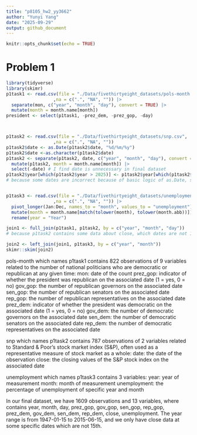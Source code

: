 ```yaml
---
title: "p8105_hw2_yy3662"
author: "Yunyi Yang"
date: "2025-09-29"
output: github_document
---
```


```r
knitr::opts_chunk$set(echo = TRUE)
```

# Problem 1

```r
library(tidyverse)
library(skimr)
p1task1 <- read.csv(file = "./Data/fivethirtyeight_datasets/pols-month.csv",
                  ,na = c(".", "NA", "")) |>
  separate(mon, c("year", "month", "day"), convert = TRUE) |>
  mutate(month = month.name[month])
president <- select(p1task1, -prez_dem, -prez_gop, -day)



p1task2 <- read.csv(file = "./Data/fivethirtyeight_datasets/snp.csv",
                  ,na = c(".", "NA", ""))
p1task2$date <- as.Date(p1task2$date, "%d/%m/%y")
p1task2$date <-as.character(p1task2$date)
p1task2 <- separate(p1task2, date, c("year", "month", "day"), convert = TRUE) |>
  mutate(p1task2, month = month.name[month]) |>
  select(-date) # I find date is unnecessary in final dataset
p1task2$year[which(p1task2$year > 2025)] <- p1task2$year[which(p1task2$year > 2025)] - 100L
# because some dates are incorrect because of basic logic of as.Date, so we convert some years like 2065 back to 1965.


p1task3 <- read.csv(file = "./Data/fivethirtyeight_datasets/unemployment.csv",
                  ,na = c(".", "NA", "")) |>
  pivot_longer(Jan:Dec, names_to = "month", values_to = "unemployment") |>
  mutate(month = month.name[match(tolower(month), tolower(month.abb))]) |>
  rename(year = "Year")

join1 <- full_join(p1task1, p1task2, by = c("year", "month", "day"))
# because p1task2 contains some data about close, which dates are not 15th. If we do left_join, we will lose many information from the second dataset at these dates.

join2 <- left_join(join1, p1task3, by = c("year", "month"))
skimr::skim(join2)
```

pols-month which names p1task1 contains 822 observations of 9 variables related to the number of national politicians who are democratic or republican at any given time:
mon: date of the count
prez_gop: indicator of whether the president was republican on the associated date (1 = yes, 0 = no)
gov_gop: the number of republican governors on the associated date
sen_gop: the number of republican senators on the associated date
rep_gop: the number of republican representatives on the associated date
prez_dem: indicator of whether the president was democratic on the associated date (1 = yes, 0 = no)
gov_dem: the number of democratic governors on the associated date
sen_dem: the number of democratic senators on the associated date
rep_dem: the number of democratic representatives on the associated date

snp which names p1task2 contains 787 observations of 2 variables related to Standard & Poor’s stock market index (S&P), often used as a representative measure of stock market as a whole:
date: the date of the observation
close: the closing values of the S&P stock index on the associated date

unemployment which names p1task3 contains 3 variables:
year: year of measurement
month: month of measurement
unemployment: the percentage of unemployment of specific year and month

In our final dataset, we have 1609 observations and 13 variables, where contains year, month, day, prez_gop, gov_gop, sen_gop, rep_gop, prez_dem, gov_dem, sen_dem, rep_dem, close, unemployment. The year range is from 1947-01-15 to 2015-06-15, and we only have close data at some specific dates which are not 15th. 